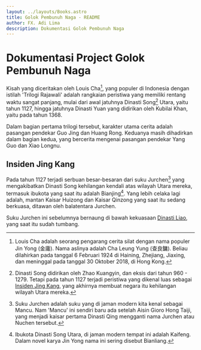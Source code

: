 ```yaml
---
layout: ../layouts/Books.astro
title: Golok Pembunuh Naga - README 
author: FX. Adi Lima
description: Dokumentasi Golok Pembunuh Naga
---
```


# Dokumentasi Project Golok Pembunuh Naga 

Kisah yang diceritakan oleh Louis Cha[^louis-cha], yang populer di Indonesia dengan istilah 'Trilogi Rajawali'
adalah rangkaian peristiwa yang memiliki rentang waktu sangat panjang, mulai dari awal jatuhnya Dinasti Song[^song] Utara,
yaitu tahun 1127, hingga jatuhnya Dinasti Yuan yang didirikan oleh Kubilai Khan, yaitu pada tahun 1368.

[^louis-cha]: Louis Cha adalah seorang pengarang cerita silat dengan nama populer Jin Yong (金庸). Nama aslinya adalah Cha Leung Yung (查良鏞). Beliau dilahirkan pada tanggal 6 Februari 1924 di Haining, Zhejiang, Jiaxing, dan meninggal pada tanggal 30 Oktober 2018, di Hong Kong.

[^song]: Dinasti Song didirikan oleh Zhao Kuangyin, dan eksis dari tahun 960 - 1279. Tetapi pada tahun 1127 terjadi peristiwa yang dikenal luas sebagai [Insiden Jing Kang](#insiden-jing-kang), yang akhirnya membuat negara itu kehilangan wilayah Utara mereka.

Dalam bagian pertama trilogi tersebut, karakter utama cerita adalah pasangan pendekar Guo Jing dan Huang Rong. Keduanya
masih dihadirkan dalam bagian kedua, yang bercerita mengenai pasangan pendekar Yang Guo dan Xiao Longnu.

## Insiden Jing Kang 

Pada tahun 1127 terjadi serbuan besar-besaran dari suku Jurchen[^jurchen] yang mengakibatkan Dinasti Song kehilangan kendali
atas wilayah Utara mereka, termasuk ibukota yang saat itu adalah Bianjing[^bianjing]. Yang lebih celaka lagi adalah, mantan 
Kaisar Huizong dan Kaisar Qinzong yang saat itu sedang berkuasa, ditawan oleh balatentara Jurchen.

[^bianjing]: Ibukota Dinasti Song Utara, di jaman modern tempat ini adalah Kaifeng. Dalam novel karya Jin Yong nama ini sering disebut Bianliang.

[^jurchen]: Suku Jurchen adalah suku yang di jaman modern kita kenal sebagai Mancu. Nam 'Mancu' ini sendiri baru ada setelah Aisin Gioro Hong Taiji, yang menjadi kaisar pertama Dinasti Qing mengganti nama Jurchen atau Nuchen tersebut.

Suku Jurchen ini sebelumnya bernaung di bawah kekuasaan 
[Dinasti Liao](/parts/era/DinastiLiao), yang saat itu sudah tumbang. 

